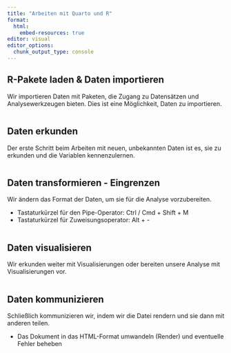 ```yaml
---
title: "Arbeiten mit Quarto und R"
format:
  html:
    embed-resources: true
editor: visual
editor_options: 
  chunk_output_type: console
---
```


## R-Pakete laden & Daten importieren

Wir importieren Daten mit Paketen, die Zugang zu Datensätzen und Analysewerkzeugen bieten. Dies ist eine Möglichkeit, Daten zu importieren.

```r

```

## Daten erkunden

Der erste Schritt beim Arbeiten mit neuen, unbekannten Daten ist es, sie zu erkunden und die Variablen kennenzulernen.

```r

```

## Daten transformieren - Eingrenzen

Wir ändern das Format der Daten, um sie für die Analyse vorzubereiten.

-   Tastaturkürzel für den Pipe-Operator: Ctrl / Cmd + Shift + M
-   Tastaturkürzel für Zuweisungsoperator: Alt + -

```r

```

## Daten visualisieren

Wir erkunden weiter mit Visualisierungen oder bereiten unsere Analyse mit Visualisierungen vor.

```r

```

## Daten kommunizieren

Schließlich kommunizieren wir, indem wir die Datei rendern und sie dann mit anderen teilen.

-   Das Dokument in das HTML-Format umwandeln (Render) und eventuelle Fehler beheben
